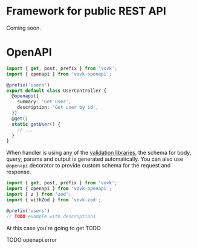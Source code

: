 # Framework for public REST API

Coming soon.


# OpenAPI

```ts filename="src/modules/user/UserController.ts"
import { get, post, prefix } from 'vovk';
import { openapi } from 'vovk-openapi';

@prefix('users')
export default class UserController {
  @openapi({
    summary: 'Get user',
    description: 'Get user by id',
  })
  @get()
  static getUser() {
    // ...
  }
}
```

When handler is using any of the [validation libraries](/validation), the schema for body, query, params and output is generated automatically. You can also use `@openapi` decorator to provide custom schema for the request and response.

```ts filename="src/modules/user/UserController.ts"
import { get, post, prefix } from 'vovk';
import { openapi } from 'vovk-openapi';
import { z } from 'zod';
import { withZod } from 'vovk-zod';

@prefix('users')
// TODO example with descriptions
```

At this case you're going to get TODO

TODO openapi.error